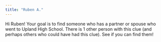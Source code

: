 ```yaml
---
title: "Ruben A."
---
```


Hi Ruben! Your goal is to find someone who has a partner or spouse who went to Upland High School. There is 1 other person with this clue (and perhaps others who could have had this clue). See if you can find them!
